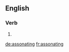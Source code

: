 ==English==

===Verb===
{{head|en|present participle}}

# {{present participle of|assonate|lang=en|nocat=1}}

[[de:assonating]]
[[fr:assonating]]
